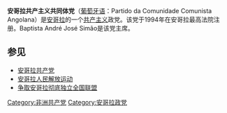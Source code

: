 {{共产党}}
'''安哥拉共产主义共同体党'''（[[葡萄牙语|葡萄牙语]]：Partido da Comunidade Comunista Angolana）是[[安哥拉|安哥拉]]的一个[[共产主义|共产主义]]政党。该党于1994年在安哥拉最高法院注册。Baptista André José Simão是该党主席。

==参见==
*[[安哥拉共产党|安哥拉共产党]]
*[[安哥拉人民解放运动|安哥拉人民解放运动]]
*[[争取安哥拉彻底独立全国联盟|争取安哥拉彻底独立全国联盟]]

[[Category:非洲共产党|Category:非洲共产党]]
[[Category:安哥拉政党|Category:安哥拉政党]]